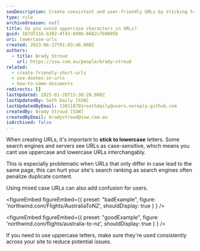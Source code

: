 ```yaml
---
seoDescription: Create consistent and user-friendly URLs by sticking to lowercase letters and avoiding mixed case. This helps search engines and servers understand your website's structure and improves search ranking.
type: rule
archivedreason: null
title: Do you avoid uppercase characters in URLs?
guid: 187df11b-b302-4f41-849b-8682c7b8085b
uri: lowercase-urls
created: 2023-06-27T01:03:46.000Z
authors:
  - title: Brady Stroud
    url: https://ssw.com.au/people/brady-stroud
related:
  - create-friendly-short-urls
  - use-dashes-in-urls
  - how-to-name-documents
redirects: []
lastUpdated: 2025-01-20T15:30:20.000Z
lastUpdatedBy: Seth Daily [SSW]
lastUpdatedByEmail: 130118701+sethdaily@users.noreply.github.com
createdBy: Brady Stroud [SSW]
createdByEmail: bradystroud@ssw.com.au
isArchived: false
---
```


When creating URLs, it's important to **stick to lowercase** letters. Some search engines and servers see URLs as case-sensitive, which means you cant use uppercase and lowercase URLs interchangably.

This is especially problematic when URLs that only differ in case lead to the same page, this can hurt your site's search ranking as search engines often penalize duplicate content.

Using mixed case URLs can also add confusion for users.

<figureEmbed figureEmbed={{
  preset: "badExample",
  figure: 'northwind.com/Flights/AustraliaToNZ',
  shouldDisplay: true
} } />


<figureEmbed figureEmbed={{
  preset: "goodExample",
  figure: 'northwind.com/flights/australia-to-nz',
  shouldDisplay: true
} } />


If you need to use uppercase letters, make sure they're used consistently across your site to reduce potential issues.

